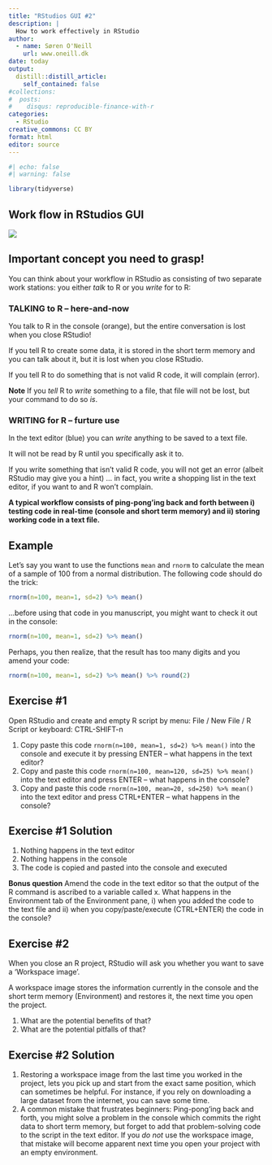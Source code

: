 ```yaml
---
title: "RStudios GUI #2"
description: |
  How to work effectively in RStudio
author:
  - name: Søren O'Neill
    url: www.oneill.dk
date: today
output:
  distill::distill_article:
    self_contained: false
#collections:
#  posts:
#    disqus: reproducible-finance-with-r
categories:
  - RStudio
creative_commons: CC BY
format: html
editor: source
---
```


```r
#| echo: false
#| warning: false

library(tidyverse)
```

## Work flow in RStudios GUI

![](gfx/rstudio_panels_functions.png)

:::{.callout-important collapse=false}
## Important concept you need to grasp!

You can think about your workflow in RStudio as consisting of two separate work stations: you either _talk_ to R or you _write_ for to R:

### TALKING to R -- here-and-now

You talk to R in the console (orange), but the entire conversation is lost when you close RStudio!

If you tell R to create some data, it is stored in the short term memory and you can talk about it, but it is lost when you close RStudio.

If you tell R to do something that is not valid R code, it will complain (error).

**Note** If you _tell_ R to _write_ something to a file, that file will not be lost, but your command to do so _is_.

### WRITING for R -- furture use

In the text editor (blue) you can _write_ anything to be saved to a text file.

It will not be read by R until you specifically ask it to.

If you write something that isn't valid R code, you will not get an error (albeit RStudio may give you a hint) ... in fact, you write a shopping list in the text editor, if you want to and R won't complain.

:::

**A typical workflow consists of ping-pong'ing back and forth between i) testing code in real-time (console and short term memory) and ii) storing working code in a text file.**

:::{.callout-note collapse=false}
## Example 

Let's say you want to use the functions `mean` and `rnorm` to calculate the mean of a sample of 100 from a normal distribution. The following code should do the trick:

```r
rnorm(n=100, mean=1, sd=2) %>% mean()
```

...before using that code in you manuscript, you might want to check it out in the console:

```r
rnorm(n=100, mean=1, sd=2) %>% mean()
```

Perhaps, you then realize, that the result has too many digits and you amend your code:

```r
rnorm(n=100, mean=1, sd=2) %>% mean() %>% round(2)
```

:::

:::{.callout-note collapse=false}
## Exercise #1

Open RStudio and create and empty R script by menu: File / New File / R Script or keyboard: CTRL-SHIFT-n

1. Copy paste this code `rnorm(n=100, mean=1, sd=2) %>% mean()` into the console and execute it by pressing ENTER -- what happens in the text editor?
2. Copy and paste this code `rnorm(n=100, mean=120, sd=25) %>% mean()` into the text editor and press ENTER -- what happens in the console?
3. Copy and paste this code `rnorm(n=100, mean=20, sd=250) %>% mean()` into the text editor and press CTRL+ENTER -- what happens in the console?

:::

:::{.callout-note collapse=true}
## Exercise #1 Solution

1. Nothing happens in the text editor
2. Nothing happens in the console
3. The code is copied and pasted into the console and executed

**Bonus question** Amend the code in the text editor so that the output of the R command is ascribed to a variable called x. What happens in the Environment tab of the Environment pane, i) when you added the code to the text file and ii) when you copy/paste/execute (CTRL+ENTER) the code in the console?

:::

:::{.callout-note collapse=false}
## Exercise #2

When you close an R project, RStudio will ask you whether you want to save a 'Workspace image'.

A workspace image stores the information currently in the console and the short term memory (Environment) and restores it, the next time you open the project.

1. What are the potential benefits of that?
2. What are the potential pitfalls of that?

:::

:::{.callout-note collapse=true}
## Exercise #2 Solution

1. Restoring a workspace image from the last time you worked in the project, lets you pick up and start from the exact same position, which can sometimes be helpful. For instance, if you rely on downloading a large dataset from the internet, you can save some time.
2. A common mistake that frustrates beginners: Ping-pong'ing back and forth, you might solve a problem in the console which commits the right data to short term memory, but forget to add that problem-solving code to the script in the text editor. If you _do not_ use the workspace image, that mistake will become apparent next time you open your project with an empty environment.

:::
<script src="https://giscus.app/client.js"
        data-repo="sorenoneill/r4phd"
        data-repo-id="R_kgDOJ9etDQ"
        data-category="Announcements"
        data-category-id="DIC_kwDOJ9etDc4CYApF"
        data-mapping="pathname"
        data-strict="0"
        data-reactions-enabled="0"
        data-emit-metadata="0"
        data-input-position="bottom"
        data-theme="cobalt"
        data-lang="en"
        crossorigin="anonymous"
        async>
</script>


